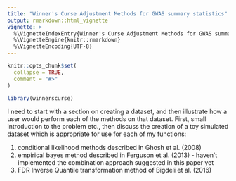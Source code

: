 ```yaml
---
title: "Winner's Curse Adjustment Methods for GWAS summary statistics"
output: rmarkdown::html_vignette
vignette: >
  %\VignetteIndexEntry{Winner's Curse Adjustment Methods for GWAS summary statistics}
  %\VignetteEngine{knitr::rmarkdown}
  %\VignetteEncoding{UTF-8}
---
```


```r
knitr::opts_chunk$set(
  collapse = TRUE,
  comment = "#>"
)
```

```r
library(winnerscurse)
```


I need to start with a section on creating a dataset, and then illustrate how a user would perform each of the methods on that dataset. First, small introduction to the problem etc., then discuss the creation of a toy simulated dataset which is appropriate for use for each of my functions: 

1. conditional likelihood methods described in Ghosh et al. (2008)
2. empirical bayes method described in Ferguson et al. (2013) - haven't implemented the combination approach suggested in this paper yet
3. FDR Inverse Quantile transformation method of Bigdeli et al. (2016) 
